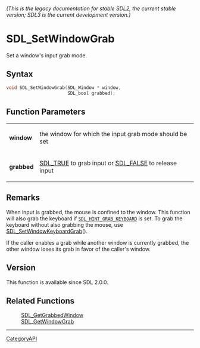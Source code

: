 ====== (This is the legacy documentation for stable SDL2, the current stable version; SDL3 is the current development version.) ======
= SDL_SetWindowGrab =

Set a window's input grab mode.

== Syntax ==

<syntaxhighlight lang='c'>
void SDL_SetWindowGrab(SDL_Window * window,
                       SDL_bool grabbed);
</syntaxhighlight>

== Function Parameters ==

{|
|'''window'''
|the window for which the input grab mode should be set
|-
|'''grabbed'''
|[[SDL_TRUE]] to grab input or [[SDL_FALSE]] to release input
|}

== Remarks ==

When input is grabbed, the mouse is confined to the window. This function
will also grab the keyboard if <code>[[SDL_HINT_GRAB_KEYBOARD]]</code> is
set. To grab the keyboard without also grabbing the mouse, use
[[SDL_SetWindowKeyboardGrab]]().

If the caller enables a grab while another window is currently grabbed, the
other window loses its grab in favor of the caller's window.

== Version ==

This function is available since SDL 2.0.0.

== Related Functions ==

:[[SDL_GetGrabbedWindow]]
:[[SDL_GetWindowGrab]]

----
[[CategoryAPI]]


